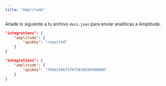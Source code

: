 ```yaml
---
title: "Amplitude"
---
```


Añade lo siguiente a tu archivo `docs.json` para enviar analíticas a Amplitude.

<CodeGroup>

```json Opciones de analíticas en docs.json
"integrations": {
    "amplitude": {
        "apiKey": "required"
    }
}
```

```json Ejemplo
"integrations": {
    "amplitude": {
        "apiKey": "76bb138bf3fbf58186XXX00000"
    }
}
```

</CodeGroup>
